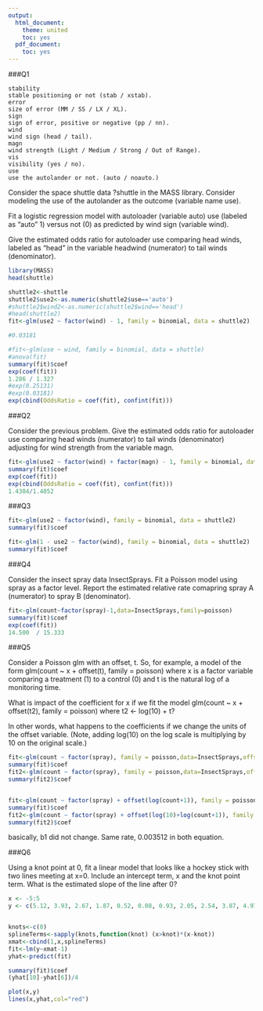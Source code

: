 ```yaml
---
output:
  html_document:
    theme: united
    toc: yes
  pdf_document:
    toc: yes
---
```


###Q1


```
stability
stable positioning or not (stab / xstab).
error
size of error (MM / SS / LX / XL).
sign
sign of error, positive or negative (pp / nn).
wind
wind sign (head / tail).
magn
wind strength (Light / Medium / Strong / Out of Range).
vis
visibility (yes / no).
use
use the autolander or not. (auto / noauto.)
```

Consider the space shuttle data ?shuttle in the MASS library. Consider modeling the use of the autolander as the outcome (variable name use). 

Fit a logistic regression model with autoloader (variable auto) use (labeled as "auto" 1) versus not (0) as predicted by wind sign (variable wind). 

Give the estimated odds ratio for autoloader use comparing head winds, labeled as "head" in the variable headwind (numerator) to tail winds (denominator).


```r
library(MASS)
head(shuttle)

shuttle2<-shuttle
shuttle2$use2<-as.numeric(shuttle2$use=='auto')
#shuttle2$wind2<-as.numeric(shuttle2$wind=='head')
#head(shuttle2)
fit<-glm(use2 ~ factor(wind) - 1, family = binomial, data = shuttle2)

#0.03181

#fit<-glm(use ~ wind, family = binomial, data = shuttle)
#anova(fit)
summary(fit)$coef
exp(coef(fit))
1.286 / 1.327
#exp(0.25131)
#exp(0.03181)
exp(cbind(OddsRatio = coef(fit), confint(fit)))
```

###Q2

Consider the previous problem. Give the estimated odds ratio for autoloader use comparing head winds (numerator) to tail winds (denominator) adjusting for wind strength from the variable magn.

```r
fit<-glm(use2 ~ factor(wind) + factor(magn) - 1, family = binomial, data = shuttle2)
summary(fit)$coef
exp(coef(fit))
exp(cbind(OddsRatio = coef(fit), confint(fit)))
1.4384/1.4852
```

###Q3

```r
fit<-glm(use2 ~ factor(wind), family = binomial, data = shuttle2)
summary(fit)$coef

fit<-glm(1 - use2 ~ factor(wind), family = binomial, data = shuttle2)
summary(fit)$coef
```



###Q4

Consider the insect spray data InsectSprays. Fit a Poisson model using spray as a factor level. Report the estimated relative rate comapring spray A (numerator) to spray B (denominator).

```r
fit<-glm(count~factor(spray)-1,data=InsectSprays,family=poisson)
summary(fit)$coef
exp(coef(fit))
14.500  / 15.333
```



###Q5

Consider a Poisson glm with an offset, t. So, for example, a model of the form glm(count ~ x + offset(t), family = poisson) where x is a factor variable comparing a treatment (1) to a control (0) and t is the natural log of a monitoring time. 

What is impact of the coefficient for x if we fit the model glm(count ~ x + offset(t2), family = poisson) where t2 <- log(10) + t? 

In other words, what happens to the coefficients if we change the units of the offset variable. (Note, adding log(10) on the log scale is multiplying by 10 on the original scale.)


```r
fit<-glm(count ~ factor(spray), family = poisson,data=InsectSprays,offset = log(count + 1))
summary(fit)$coef
fit2<-glm(count ~ factor(spray), family = poisson,data=InsectSprays,offset = log(10)+log(count+1))
summary(fit2)$coef


fit<-glm(count ~ factor(spray) + offset(log(count+1)), family = poisson,data=InsectSprays)
summary(fit)$coef
fit2<-glm(count ~ factor(spray) + offset(log(10)+log(count+1)), family = poisson,data=InsectSprays)
summary(fit2)$coef
```

basically, b1 did not change. Same rate, 0.003512 in both equation.


###Q6


Using a knot point at 0, fit a linear model that looks like a hockey stick with two lines meeting at x=0. Include an intercept term, x and the knot point term. What is the estimated slope of the line after 0?

```r
x <- -5:5
y <- c(5.12, 3.93, 2.67, 1.87, 0.52, 0.08, 0.93, 2.05, 2.54, 3.87, 4.97)


knots<-c(0)
splineTerms<-sapply(knots,function(knot) (x>knot)*(x-knot))
xmat<-cbind(1,x,splineTerms)
fit<-lm(y~xmat-1)
yhat<-predict(fit)

summary(fit)$coef
(yhat[10]-yhat[6])/4

plot(x,y)
lines(x,yhat,col="red")

```
